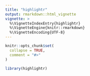 ```yaml
---
title: "highlightr"
output: rmarkdown::html_vignette
vignette: >
  %\VignetteIndexEntry{highlightr}
  %\VignetteEngine{knitr::rmarkdown}
  %\VignetteEncoding{UTF-8}
---
```


```r
knitr::opts_chunk$set(
  collapse = TRUE,
  comment = "#>"
)
```

```r
library(highlightr)
```
